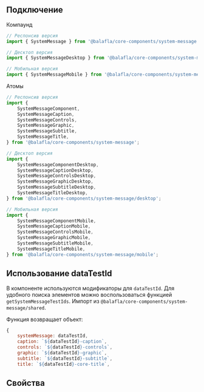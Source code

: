 
## Подключение

Компаунд

```jsx
// Респонсив версия
import { SystemMessage } from '@balafla/core-components/system-message';

// Десктоп версия
import { SystemMessageDesktop } from '@balafla/core-components/system-message/desktop';

// Мобильная версия
import { SystemMessageMobile } from '@balafla/core-components/system-message/mobile';
```

Атомы

```jsx
// Респонсив версия
import {
    SystemMessageComponent,
    SystemMessageCaption,
    SystemMessageControls,
    SystemMessageGraphic,
    SystemMessageSubtitle,
    SystemMessageTitle,
} from '@balafla/core-components/system-message';

// Десктоп версия
import {
    SystemMessageComponentDesktop,
    SystemMessageCaptionDesktop,
    SystemMessageControlsDesktop,
    SystemMessageGraphicDesktop,
    SystemMessageSubtitleDesktop,
    SystemMessageTitleDesktop,
} from '@balafla/core-components/system-message/desktop';

// Мобильная версия
import {
    SystemMessageComponentMobile,
    SystemMessageCaptionMobile,
    SystemMessageControlsMobile,
    SystemMessageGraphicMobile,
    SystemMessageSubtitleMobile,
    SystemMessageTitleMobile,
} from '@balafla/core-components/system-message/mobile';
```

## Использование dataTestId

В компоненте используются модификаторы для `dataTestId`.
Для удобного поиска элементов можно воспользоваться функцией `getSystemMessageTestIds`.
Импорт из `@balafla/core-components/system-message/shared`.

Функция возвращает объект:

```jsx
{
    systemMessage: dataTestId,
    caption: `${dataTestId}-caption`,
    controls: `${dataTestId}-controls`,
    graphic: `${dataTestId}-graphic`,
    subtitle: `${dataTestId}-subtitle`,
    title: `${dataTestId}-core-title`,
```

## Свойства

<ArgsTable of={SystemMessageResponsive} />
